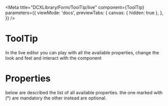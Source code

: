 
<Meta
  title="DCXLibrary/Form/ToolTip/live"
  component={ToolTip}
  parameters={{
    viewMode: 'docs',
    previewTabs: {
      canvas: { hidden: true },
    },
  }}
/>

# ToolTip

In the live editor you can play with all the available properties, change the look and feel and interact with the component

<Canvas>
  <Story name="live">
    <ToolTipLive />
  </Story>
</Canvas>

# Properties

below are described the list of all available properties. the one marked with (\*) are mandatory the other instead are optional.

<Props of={ToolTip} />
